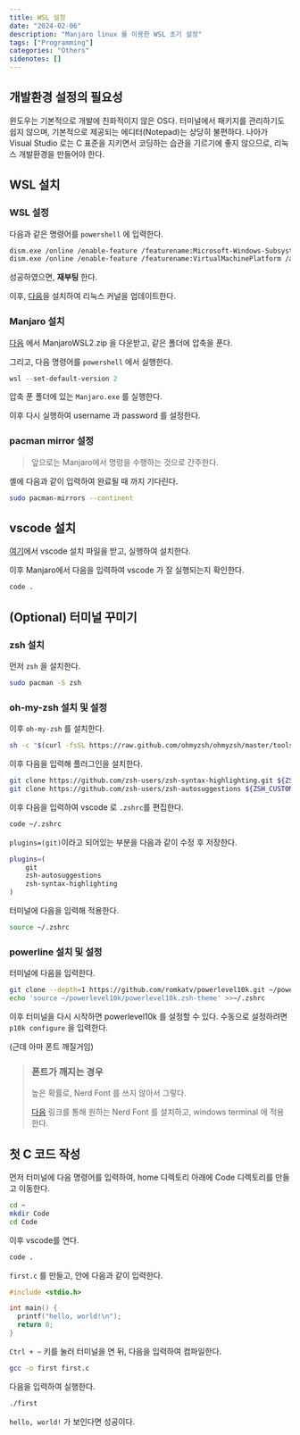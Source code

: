 ```yaml
---
title: WSL 설정
date: "2024-02-06"
description: "Manjaro linux 를 이용한 WSL 초기 설정"
tags: ["Programming"]
categories: "Others"
sidenotes: []
---
```


## 개발환경 설정의 필요성

윈도우는 기본적으로 개발에 친화적이지 않은 OS다. 터미널에서 패키지를 관리하기도 쉽지 않으며, 기본적으로 제공되는 에디터(Notepad)는 상당히 불편하다. 나아가 Visual Studio 로는 C 표준을 지키면서 코딩하는 습관을 기르기에 좋지 않으므로, 리눅스 개발환경을 만들어야 한다.

## WSL 설치

### WSL 설정

다음과 같은 명령어를 `powershell` 에 입력한다.

```bash
dism.exe /online /enable-feature /featurename:Microsoft-Windows-Subsystem-Linux /all /norestart
dism.exe /online /enable-feature /featurename:VirtualMachinePlatform /all /norestart
```

성공하였으면, **재부팅** 한다.

이후, [다음](https://wslstorestorage.blob.core.windows.net/wslblob/wsl_update_x64.msi)을 설치하여 리눅스 커널을 업데이트한다.

### Manjaro 설치

[다음](https://github.com/sileshn/ManjaroWSL2/releases/latest) 에서 ManjaroWSL2.zip 을 다운받고, 같은 폴더에 압축을 푼다.

그리고, 다음 명령어를 `powershell` 에서 실행한다.

```powershell
wsl --set-default-version 2
```

압축 푼 폴더에 있는 `Manjaro.exe` 를 실행한다.

이후 다시 실행하여 username 과 password 를 설정한다.

### pacman mirror 설정

> 앞으로는 Manjaro에서 명령을 수행하는 것으로 간주한다.

셸에 다음과 같이 입력하여 완료될 때 까지 기다린다.

```bash
sudo pacman-mirrors --continent
```

## vscode 설치

[여기](https://code.visualstudio.com/sha/download?build=stable&os=win32-x64-user)에서 vscode 설치 파일을 받고, 실행하여 설치한다.

이후 Manjaro에서 다음을 입력하여 vscode 가 잘 실행되는지 확인한다.

```bash
code .
```

## (Optional) 터미널 꾸미기

### zsh 설치

먼저 `zsh` 을 설치한다.

```bash
sudo pacman -S zsh
```

### oh-my-zsh 설치 및 설정

이후 `oh-my-zsh` 를 설치한다.

```bash
sh -c "$(curl -fsSL https://raw.github.com/ohmyzsh/ohmyzsh/master/tools/install.sh)"
```

이후 다음을 입력해 플러그인을 설치한다.

```bash
git clone https://github.com/zsh-users/zsh-syntax-highlighting.git ${ZSH_CUSTOM:-~/.oh-my-zsh/custom}/plugins/zsh-syntax-highlighting
git clone https://github.com/zsh-users/zsh-autosuggestions ${ZSH_CUSTOM:-~/.oh-my-zsh/custom}/plugins/zsh-autosuggestions
```

이후 다음을 입력하여 vscode 로 `.zshrc`를 편집한다.

```bash
code ~/.zshrc
```

`plugins=(git)`이라고 되어있는 부분을 다음과 같이 수정 후 저장한다.

```bash
plugins=(
    git
    zsh-autosuggestions
    zsh-syntax-highlighting
)
```

터미널에 다음을 입력해 적용한다.

```bash
source ~/.zshrc
```

### powerline 설치 및 설정

터미널에 다음을 입력한다.

```bash
git clone --depth=1 https://github.com/romkatv/powerlevel10k.git ~/powerlevel10k
echo 'source ~/powerlevel10k/powerlevel10k.zsh-theme' >>~/.zshrc
```

이후 터미널을 다시 시작하면 powerlevel10k 를 설정할 수 있다. 수동으로 설정하려면 `p10k configure` 을 입력한다.

(근데 아마 폰트 깨질거임)

> ### **폰트가 깨지는 경우**
>
> 높은 확률로, Nerd Font 를 쓰지 않아서 그렇다.
>
> [다음](https://www.nerdfonts.com/font-downloads) 링크를 통해 원하는 Nerd Font 를 설치하고, windows terminal 에 적용한다.

## 첫 C 코드 작성

먼저 터미널에 다음 명령어를 입력하여, home 디렉토리 아래에 Code 디렉토리를 만들고 이동한다.

```bash
cd ~
mkdir Code
cd Code
```

이후 vscode를 연다.

```bash
code .
```

`first.c` 를 만들고, 안에 다음과 같이 입력한다.

```c
#include <stdio.h>

int main() {
  printf("hello, world!\n");
  return 0;
}
```

`Ctrl + ~` 키를 눌러 터미널을 연 뒤, 다음을 입력하여 컴파일한다.

```bash
gcc -o first first.c
```

다음을 입력하여 실행한다.

```bash
./first
```

`hello, world!` 가 보인다면 성공이다.